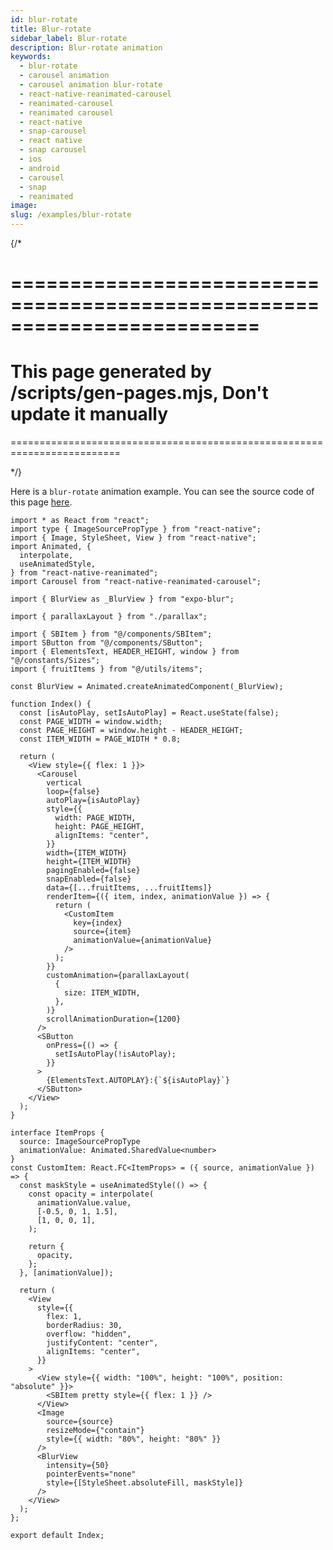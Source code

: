 ```yaml
---
id: blur-rotate
title: Blur-rotate
sidebar_label: Blur-rotate
description: Blur-rotate animation
keywords:
  - blur-rotate
  - carousel animation
  - carousel animation blur-rotate
  - react-native-reanimated-carousel
  - reanimated-carousel
  - reanimated carousel
  - react-native
  - snap-carousel
  - react native
  - snap carousel
  - ios
  - android
  - carousel
  - snap
  - reanimated
image:
slug: /examples/blur-rotate
---
```


{/* 

=========================================================================
=========================================================================
This page generated by /scripts/gen-pages.mjs, Don't update it manually 
=========================================================================
=========================================================================

*/}

Here is a `blur-rotate` animation example. You can see the source code of this page [here](https://github.com/dohooo/react-native-reanimated-carousel/blob/main/example/app/src/pages/blur-rotate/index.tsx).


<Page page='blur-rotate' />

```tsx copy
import * as React from "react";
import type { ImageSourcePropType } from "react-native";
import { Image, StyleSheet, View } from "react-native";
import Animated, {
  interpolate,
  useAnimatedStyle,
} from "react-native-reanimated";
import Carousel from "react-native-reanimated-carousel";

import { BlurView as _BlurView } from "expo-blur";

import { parallaxLayout } from "./parallax";

import { SBItem } from "@/components/SBItem";
import SButton from "@/components/SButton";
import { ElementsText, HEADER_HEIGHT, window } from "@/constants/Sizes";
import { fruitItems } from "@/utils/items";

const BlurView = Animated.createAnimatedComponent(_BlurView);

function Index() {
  const [isAutoPlay, setIsAutoPlay] = React.useState(false);
  const PAGE_WIDTH = window.width;
  const PAGE_HEIGHT = window.height - HEADER_HEIGHT;
  const ITEM_WIDTH = PAGE_WIDTH * 0.8;

  return (
    <View style={{ flex: 1 }}>
      <Carousel
        vertical
        loop={false}
        autoPlay={isAutoPlay}
        style={{
          width: PAGE_WIDTH,
          height: PAGE_HEIGHT,
          alignItems: "center",
        }}
        width={ITEM_WIDTH}
        height={ITEM_WIDTH}
        pagingEnabled={false}
        snapEnabled={false}
        data={[...fruitItems, ...fruitItems]}
        renderItem={({ item, index, animationValue }) => {
          return (
            <CustomItem
              key={index}
              source={item}
              animationValue={animationValue}
            />
          );
        }}
        customAnimation={parallaxLayout(
          {
            size: ITEM_WIDTH,
          },
        )}
        scrollAnimationDuration={1200}
      />
      <SButton
        onPress={() => {
          setIsAutoPlay(!isAutoPlay);
        }}
      >
        {ElementsText.AUTOPLAY}:{`${isAutoPlay}`}
      </SButton>
    </View>
  );
}

interface ItemProps {
  source: ImageSourcePropType
  animationValue: Animated.SharedValue<number>
}
const CustomItem: React.FC<ItemProps> = ({ source, animationValue }) => {
  const maskStyle = useAnimatedStyle(() => {
    const opacity = interpolate(
      animationValue.value,
      [-0.5, 0, 1, 1.5],
      [1, 0, 0, 1],
    );

    return {
      opacity,
    };
  }, [animationValue]);

  return (
    <View
      style={{
        flex: 1,
        borderRadius: 30,
        overflow: "hidden",
        justifyContent: "center",
        alignItems: "center",
      }}
    >
      <View style={{ width: "100%", height: "100%", position: "absolute" }}>
        <SBItem pretty style={{ flex: 1 }} />
      </View>
      <Image
        source={source}
        resizeMode={"contain"}
        style={{ width: "80%", height: "80%" }}
      />
      <BlurView
        intensity={50}
        pointerEvents="none"
        style={[StyleSheet.absoluteFill, maskStyle]}
      />
    </View>
  );
};

export default Index;

```